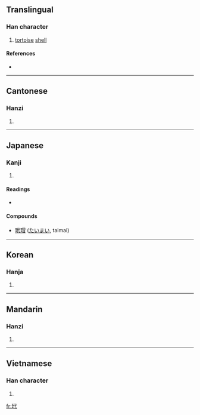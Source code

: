 ==Translingual==

===Han character===
{{Han char|rn=96|rad=玉|as=05|sn=9|four=1314<sub>0</sub>|canj=一土人戈心 (MGOIP)}}

# [[tortoise]] [[shell]]

====References====
* {{Han ref|kx=0728.240|dkj=20889|dj=1140.210|hdz=21107.040|uh=73B3|ud=29619|bh=ACC5|bd=44229}}

----

==Cantonese==

===Hanzi===
{{yue-hanzi|jyut=|y=doi6}}

# {{defn|Cantonese}}

----

==Japanese==

===Kanji===
{{ja-kanji|grade=|rs=玉05}}

# {{defn|Japanese}}

====Readings====
* {{ja-readings|on=[[たい]] (tai)|kun=[[たいまい]] (taimai)}}

====Compounds====
* [[玳瑁]] ([[たいまい]], taimai)

----

==Korean==

===Hanja===
{{ko-hanja|hangeul=대|eumhun=|rv=dae|mr=tae|y=tay}}

# {{defn|Korean}}

----

==Mandarin==

===Hanzi===
{{cmn-hanzi|pin=[[dài]] ([[dai4]])|wg=tai<sup>4</sup>}}

# {{defn|Mandarin}}

----

==Vietnamese==

===Han character===
{{vi-hantu|ngan}}

# {{defn|Vietnamese}}

[[fr:玳]]
